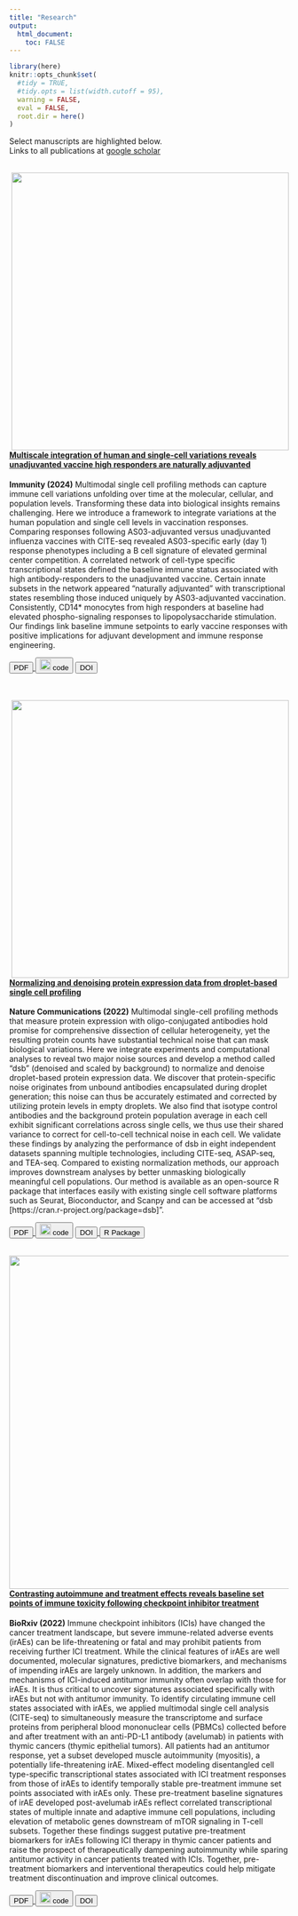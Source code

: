 ```yaml
---
title: "Research"
output: 
  html_document:
    toc: FALSE
---
```


```r
library(here)
knitr::opts_chunk$set(
  #tidy = TRUE,
  #tidy.opts = list(width.cutoff = 95),
  warning = FALSE, 
  eval = FALSE,
  root.dir = here()
)
```

Select manuscripts are highlighted below.  
Links to all publications at [google scholar](https://scholar.google.com/citations?user=eDbDGyIAAAAJ&hl=en) 

<br>
<img align="right" width="500" height = "500" style="margin-left: 15px;" src="man/figures/graphical.abstract.fsc.png" />

#### [**Multiscale integration of human and single-cell variations reveals unadjuvanted vaccine high responders are naturally adjuvanted**](https://www.medrxiv.org/content/10.1101/2023.03.20.23287474v1)  
**Immunity (2024)**
Multimodal single cell profiling methods can capture immune cell variations unfolding over time at the molecular, cellular, and population levels. Transforming these data into biological insights remains challenging. Here we introduce a framework to integrate variations at the human population and single cell levels in vaccination responses. Comparing responses following AS03-adjuvanted versus unadjuvanted influenza vaccines with CITE-seq revealed AS03-specific early (day 1) response phenotypes including a B cell signature of elevated germinal center competition. A correlated network of cell-type specific transcriptional states defined the baseline immune status associated with high antibody-responders to the unadjuvanted vaccine. Certain innate subsets in the network appeared "naturally adjuvanted" with transcriptional states resembling those induced uniquely by AS03-adjuvanted vaccination. Consistently, CD14* monocytes from high responders at baseline had elevated phospho-signaling responses to lipopolysaccharide stimulation. Our findings link baseline immune setpoints to early vaccine responses with positive implications for adjuvant development and immune response engineering.
<div class="button-container">
  <a href="https://www.medrxiv.org/content/10.1101/2023.03.20.23287474v1">
    <button>PDF</button>
  </a>
  <a href="https://niaid.github.io/fsc/">
    <button>[<img src="man/figures/github-mark.png" width="20">](https://niaid.github.io/fsc/) code </button>
  </a>
  <a href="https://www.medrxiv.org/content/10.1101/2023.03.20.23287474v1">
    <button>DOI</button>
  </a>
</div>





<br>
<br>
<img align="right"  height = "500" style="margin-left: 15px;" src="man/figures/dsb_fig1.png" />

#### [**Normalizing and denoising protein expression data from droplet-based single cell profiling**](https://www.nature.com/articles/s41467-022-29356-8)  
**Nature Communications (2022)**
Multimodal single-cell profiling methods that measure protein expression with oligo-conjugated antibodies hold promise for comprehensive dissection of cellular heterogeneity, yet the resulting protein counts have substantial technical noise that can mask biological variations. Here we integrate experiments and computational analyses to reveal two major noise sources and develop a method called “dsb” (denoised and scaled by background) to normalize and denoise droplet-based protein expression data. We discover that protein-specific noise originates from unbound antibodies encapsulated during droplet generation; this noise can thus be accurately estimated and corrected by utilizing protein levels in empty droplets. We also find that isotype control antibodies and the background protein population average in each cell exhibit significant correlations across single cells, we thus use their shared variance to correct for cell-to-cell technical noise in each cell. We validate these findings by analyzing the performance of dsb in eight independent datasets spanning multiple technologies, including CITE-seq, ASAP-seq, and TEA-seq. Compared to existing normalization methods, our approach improves downstream analyses by better unmasking biologically meaningful cell populations. Our method is available as an open-source R package that interfaces easily with existing single cell software platforms such as Seurat, Bioconductor, and Scanpy and can be accessed at “dsb [https://cran.r-project.org/package=dsb]”.

<div class="button-container">
  <a href="https://www.nature.com/articles/s41467-022-29356-8">
    <button>PDF</button>
  </a>
  <a href="https://github.com/niaid/dsb_manuscript">
    <button>[<img src="man/figures/github-mark.png" width="20">](https://github.com/niaid/dsb_manuscript) code </button>
  </a>
  <a href="https://www.nature.com/articles/s41467-022-29356-8">
    <button>DOI</button>
  </a>
  <a href="https://CRAN.R-project.org/package=dsb">
    <button>R Package</button>
  </a>
</div>

<br>
<img align="right" height = "600" style="margin-left: 15px;" src="man/figures/irae_diagram.png" />  

#### [**Contrasting autoimmune and treatment effects reveals baseline set points of immune toxicity following checkpoint inhibitor treatment**](https://www.biorxiv.org/content/10.1101/2022.06.05.494592v1) 
**BioRxiv (2022)**
Immune checkpoint inhibitors (ICIs) have changed the cancer treatment landscape, but severe immune-related adverse events (irAEs) can be life-threatening or fatal and may prohibit patients from receiving further ICI treatment. While the clinical features of irAEs are well documented, molecular signatures, predictive biomarkers, and mechanisms of impending irAEs are largely unknown. In addition, the markers and mechanisms of ICI-induced antitumor immunity often overlap with those for irAEs. It is thus critical to uncover signatures associated specifically with irAEs but not with antitumor immunity. To identify circulating immune cell states associated with irAEs, we applied multimodal single cell analysis (CITE-seq) to simultaneously measure the transcriptome and surface proteins from peripheral blood mononuclear cells (PBMCs) collected before and after treatment with an anti-PD-L1 antibody (avelumab) in patients with thymic cancers (thymic epithelial tumors). All patients had an antitumor response, yet a subset developed muscle autoimmunity (myositis), a potentially life-threatening irAE. Mixed-effect modeling disentangled cell type-specific transcriptional states associated with ICI treatment responses from those of irAEs to identify temporally stable pre-treatment immune set points associated with irAEs only. These pre-treatment baseline signatures of irAE developed post-avelumab irAEs reflect correlated transcriptional states of multiple innate and adaptive immune cell populations, including elevation of metabolic genes downstream of mTOR signaling in T-cell subsets. Together these findings suggest putative pre-treatment biomarkers for irAEs following ICI therapy in thymic cancer patients and raise the prospect of therapeutically dampening autoimmunity while sparing antitumor activity in cancer patients treated with ICIs. Together, pre-treatment biomarkers and interventional therapeutics could help mitigate treatment discontinuation and improve clinical outcomes.  

<div class="button-container">
  <a href="https://www.biorxiv.org/content/10.1101/2022.06.05.494592v1">
    <button>PDF</button>
  </a>
  <a href="https://github.com/niaid/irae_manuscript">
    <button>[<img src="man/figures/github-mark.png" width="20">](https://github.com/niaid/irae_manuscript) code </button>
  </a>
  <a href="https://www.biorxiv.org/content/10.1101/2022.06.05.494592v1">
    <button>DOI</button>
  </a>
</div>

